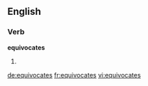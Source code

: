 ==English==

===Verb===
'''equivocates'''

# {{third-person singular of|[[equivocate]]}}

[[de:equivocates]]
[[fr:equivocates]]
[[vi:equivocates]]